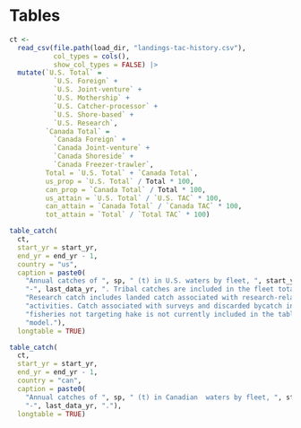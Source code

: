 \newpage

\rfoot{Tables}

# Tables {#sec:tables}

```r
ct <-
  read_csv(file.path(load_dir, "landings-tac-history.csv"),
           col_types = cols(),
           show_col_types = FALSE) |> 
  mutate(`U.S. Total` =
           `U.S. Foreign` +
           `U.S. Joint-venture` +
           `U.S. Mothership` +
           `U.S. Catcher-processor` +
           `U.S. Shore-based` +
           `U.S. Research`,
         `Canada Total` =
           `Canada Foreign` +
           `Canada Joint-venture` +
           `Canada Shoreside` +
           `Canada Freezer-trawler`,
         Total = `U.S. Total` + `Canada Total`,
         us_prop = `U.S. Total` / Total * 100,
         can_prop = `Canada Total` / Total * 100,
         us_attain = `U.S. Total` / `U.S. TAC` * 100,
         can_attain = `Canada Total` / `Canada TAC` * 100,
         tot_attain = `Total` / `Total TAC` * 100)

table_catch(
  ct,
  start_yr = start_yr,
  end_yr = end_yr - 1,
  country = "us",
  caption = paste0(
    "Annual catches of ", sp, " (t) in U.S. waters by fleet, ", start_yr,
    "-", last_data_yr, ". Tribal catches are included in the fleet totals. ",
    "Research catch includes landed catch associated with research-related ",
    "activities. Catch associated with surveys and discarded bycatch in ",
    "fisheries not targeting hake is not currently included in the table or ",
    "model."),
  longtable = TRUE)
```

\clearpage

```r
table_catch(
  ct,
  start_yr = start_yr,
  end_yr = end_yr - 1,
  country = "can",
  caption = paste0(
    "Annual catches of ", sp, " (t) in Canadian  waters by fleet, ", start_yr,
    "-", last_data_yr, "."),
  longtable = TRUE)
```

\begin{landscape}
\pagestyle{mylandscape}
\centering
```r
table_catch(
  ct,
  start_yr = start_yr,
  end_yr = end_yr - 1,
  caption = paste0(
    sp,
    "landings and management decisions. A dash (--)  indicates the ",
    "management decision was either not specified or was unknown to the ",
    "authors at the time of this assessment."))
```
\end{landscape}
